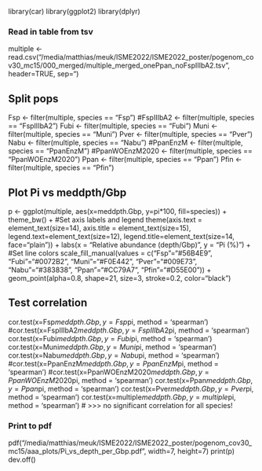 library(car)
library(ggplot2)
library(dplyr)

### Read in table from tsv
multiple <- read.csv("/media/matthias/meuk/ISME2022/ISME2022_poster/pogenom_cov30_mc15/000_merged/multiple_merged_onePpan_noFspIIIbA2.tsv", header=TRUE, sep="\t")

## Split pops
Fsp <- filter(multiple, species == "Fsp")
#FspIIIbA2 <- filter(multiple, species == "FspIIIbA2")
Fubi <- filter(multiple, species == "Fubi")
Muni <- filter(multiple, species == "Muni")
Pver <- filter(multiple, species == "Pver")
Nabu <- filter(multiple, species == "Nabu")
#PpanEnzM <- filter(multiple, species == "PpanEnzM")
#PpanWOEnzM2020 <- filter(multiple, species == "PpanWOEnzM2020")
Ppan <- filter(multiple, species == "Ppan")
Pfin <- filter(multiple, species == "Pfin")

## Plot Pi vs meddpth/Gbp
p <- ggplot(multiple, aes(x=meddpth.Gbp, y=pi*100, fill=species)) +
      theme_bw() +
#Set axis labels and legend
      theme(axis.text = element_text(size=14), axis.title = element_text(size=15), 
            legend.text=element_text(size=12), legend.title=element_text(size=14, face="plain")) +
      labs(x = "Relative abundance (depth/Gbp)", y = "Pi (%)") +
#Set line colors
      scale_fill_manual(values = c("Fsp"="#56B4E9", "Fubi"="#0072B2", "Muni"="#F0E442", "Pver"="#009E73", "Nabu"="#383838", "Ppan"="#CC79A7", "Pfin"="#D55E00")) +
      geom_point(alpha=0.8, shape=21, size=3, stroke=0.2, color="black")

## Test correlation
cor.test(x=Fsp$meddpth.Gbp, y=Fsp$pi, method = 'spearman')
#cor.test(x=FspIIIbA2$meddpth.Gbp, y=FspIIIbA2$pi, method = 'spearman')
cor.test(x=Fubi$meddpth.Gbp, y=Fubi$pi, method = 'spearman')
cor.test(x=Muni$meddpth.Gbp, y=Muni$pi, method = 'spearman')
cor.test(x=Nabu$meddpth.Gbp, y=Nabu$pi, method = 'spearman')
#cor.test(x=PpanEnzM$meddpth.Gbp, y=PpanEnzM$pi, method = 'spearman')
#cor.test(x=PpanWOEnzM2020$meddpth.Gbp, y=PpanWOEnzM2020$pi, method = 'spearman')
cor.test(x=Ppan$meddpth.Gbp, y=Ppan$pi, method = 'spearman')
cor.test(x=Pver$meddpth.Gbp, y=Pver$pi, method = 'spearman')
cor.test(x=multiple$meddpth.Gbp, y=multiple$pi, method = 'spearman')
# >>> no significant correlation for all species!

### Print to pdf
pdf("/media/matthias/meuk/ISME2022/ISME2022_poster/pogenom_cov30_mc15/aaa_plots/Pi_vs_depth_per_Gbp.pdf", width=7, height=7)
print(p)
dev.off()


